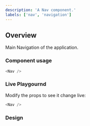 ```yaml
---
description: 'A Nav component.'
labels: ['nav', 'navigation']
---
```



## Overview

Main Navigation of the application.

### Component usage

```js
<Nav />
```

### Live Playgournd

Modify the props to see it change live:

```js live
<Nav />
```

### Design

<FigmaEmbed src="https://www.figma.com/embed?embed_host=share&url=https%3A%2F%2Fwww.figma.com%2Ffile%2FctC1w9YhJvqaO1EZ08gLOV%2FCommunity%3Fnode-id%3D5%253A854" />
